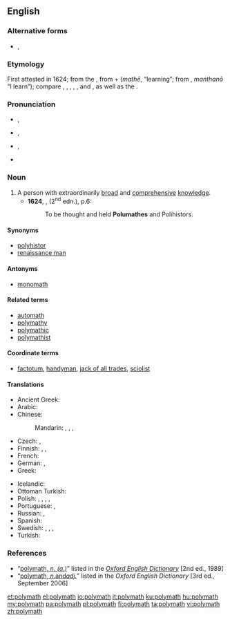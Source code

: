 {{was wotd|2008|March|1}}
==English==
{{wikipedia}}

===Alternative forms===
* {{l|en|polumathe}}, {{l|en|polymathe}} {{defdate|both 17th century}}

===Etymology===
First attested in 1624; from the {{etyl|grc|en}} {{m|grc|πολυμαθής||having learnt much}}, from {{m|grc|πολύς||much}} + {{m|grc|μάθη}} (''mathē'', “learning”; from {{m|grc|μανθάνω}}, ''manthanō'' “I learn”); compare {{m|en|opsimath}}, {{m|en|philomath}}, {{m|en|polyhistor}}, {{m|en|polymathic}}, {{m|en|polymathist}}, and {{m|en|polymathy}}, as well as the {{etyl|fr|-}} {{m|fr|polymathe}}.

===Pronunciation===
* {{a|RP}} {{enPR|pŏʹlĭmăth}}, {{IPA|/ˈpɒlɪmæθ/|lang=en}}
* {{a|UK}} {{enPR|pŏʹlĭmăth}}, {{IPA|/ˈpɒlɪmaθ/|lang=en}}
* {{a|US}} {{enPR|pŏʹlimăth'}}, {{IPA|/ˈpɑliˌmæθ/|lang=en}}
* {{audio|en-us-polymath.ogg|Audio (US)|lang=en}}

===Noun===
{{en-noun}}

# A person with extraordinarily [[broad]] and [[comprehensive]] [[knowledge]].
#* '''1624''', {{w|Robert Burton (scholar)|Robert Burton}}, ''{{w|The Anatomy of Melancholy}}'' (2<sup>nd</sup> edn.), p.6:
#*: To be thought and held '''Polumathes''' and Polihistors.

====Synonyms====
* [[polyhistor]]
* [[renaissance man]]

====Antonyms====
* [[monomath]]

====Related terms====
* [[automath]]
* [[polymathy]]
* [[polymathic]]
* [[polymathist]]

====Coordinate terms====
* [[factotum]], [[handyman]], [[jack of all trades]], [[sciolist]]

====Translations====
{{trans-top|person with extraordinarily broad and comprehensive knowledge}}
* Ancient Greek: {{t|grc|πολυΐστωρ|m}}
* Arabic: {{t+|ar|عَلَّامَة}}
* Chinese:
*: Mandarin: {{t|cmn|[[學識]][[淵博]][[的]][[人]]|sc=Hani}}, {{t|cmn|[[学识]][[渊博]][[的]][[人]]|tr=xuéshí yuānbó de rén|sc=Hani}}, {{t|cmn|[[博學]][[的]][[人]]|sc=Hani}}, {{t|cmn|[[博学]][[的]][[人]]|tr=bóxué de rén|sc=Hani}}
* Czech: {{t|cs|renesanční člověk|m}}, {{t|cs|polyhistor|m}}
* Finnish: {{t|fi|monitietäjä}}, {{t|fi|polyhistori}}, {{t+|fi|yleisnero}}
* French: {{t+|fr|polymathe|m|f}}
* German: {{t|de|Polyhistor|m}}, {{t+|de|Universalgelehrter|m}}
* Greek: {{t+|el|πολυμαθής|m}}
{{trans-mid}}
* Icelandic: {{t|is|fjölfræðingur}}
* Ottoman Turkish: {{t|ota|علامه|tr=allame}}
* Polish: {{t+|pl|człowiek renesansu|m}}, {{t+|pl|encyklopedysta|m}}, {{t+|pl|uczony|m}}, {{t|pl|polihistor|m}}, {{t+|pl|polimat|m}}
* Portuguese: {{t+|pt|polímata|m|f}}, {{t|pt|polímato|m}}
* Russian: {{t+|ru|эруди́т|m}}, {{t+|ru|учёный|m}}
* Spanish: {{t+|es|polímata|m|f}}
* Swedish: {{t+|sv|polyhistor|c}}, {{t|sv|universalbegåvning|c}}, {{t|sv|universalsnille|n}}, {{t+|sv|universalgeni|n}}
* Turkish: {{t+|tr|allame}}
{{trans-bottom}}

===References===
* “<span class="plainlinks">[http://www.oed.com/oed2/00183307 polymath, ''n. (a.)'']</span>” listed in the ''[[w:Oxford English Dictionary|Oxford English Dictionary]]'' [2nd ed., 1989]
* “<span class="plainlinks">[http://www.oed.com/view/Entry/147212 polymath, ''n. ''and'' adj.'']</span>” listed in the ''Oxford English Dictionary'' [3rd ed., September 2006]

[[et:polymath]]
[[el:polymath]]
[[io:polymath]]
[[it:polymath]]
[[ku:polymath]]
[[hu:polymath]]
[[my:polymath]]
[[pa:polymath]]
[[pl:polymath]]
[[fi:polymath]]
[[ta:polymath]]
[[vi:polymath]]
[[zh:polymath]]